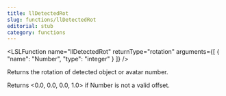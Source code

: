 ```yaml
---
title: llDetectedRot
slug: functions/llDetectedRot
editorial: stub
category: functions
---
```


<LSLFunction
	name="llDetectedRot"
	returnType="rotation"
	arguments={[
	{
		"name": "Number",
		"type": "integer"
	}
]}
/>

Returns the rotation of detected object or avatar number.

Returns &lt;0.0, 0.0, 0.0, 1.0&gt; if Number is not a valid offset.
